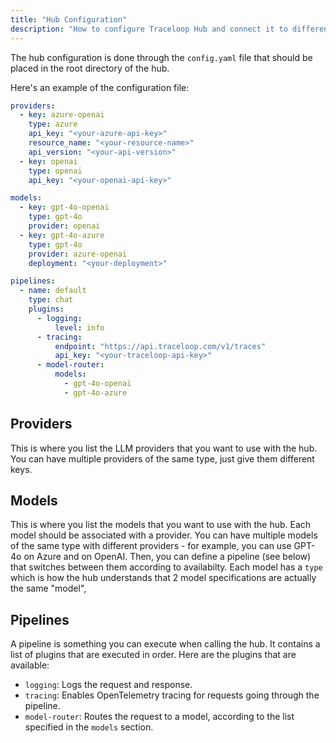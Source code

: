 ```yaml
---
title: "Hub Configuration"
description: "How to configure Traceloop Hub and connect it to different LLM providers"
---
```


The hub configuration is done through the `config.yaml` file that should be placed in the root directory of the hub.

Here's an example of the configuration file:

```yaml
providers:
  - key: azure-openai
    type: azure
    api_key: "<your-azure-api-key>"
    resource_name: "<your-resource-name>"
    api_version: "<your-api-version>"
  - key: openai
    type: openai
    api_key: "<your-openai-api-key>"

models:
  - key: gpt-4o-openai
    type: gpt-4o
    provider: openai
  - key: gpt-4o-azure
    type: gpt-4o
    provider: azure-openai
    deployment: "<your-deployment>"

pipelines:
  - name: default
    type: chat
    plugins:
      - logging:
          level: info
      - tracing:
          endpoint: "https://api.traceloop.com/v1/traces"
          api_key: "<your-traceloop-api-key>"
      - model-router:
          models:
            - gpt-4o-openai
            - gpt-4o-azure
```

## Providers

This is where you list the LLM providers that you want to use with the hub.
You can have multiple providers of the same type, just give them different keys.

## Models

This is where you list the models that you want to use with the hub. Each model should be associated with a provider.
You can have multiple models of the same type with different providers - for example, you can use GPT-4o on Azure and on OpenAI.
Then, you can define a pipeline (see below) that switches between them according to availabilty.
Each model has a `type` which is how the hub understands that 2 model specifications are actually the same "model",

## Pipelines

A pipeline is something you can execute when calling the hub. It contains a list of plugins that are executed in order.
Here are the plugins that are available:

- `logging`: Logs the request and response.
- `tracing`: Enables OpenTelemetry tracing for requests going through the pipeline.
- `model-router`: Routes the request to a model, according to the list specified in the `models` section.
